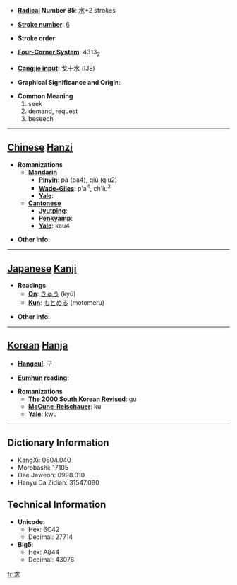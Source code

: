* '''[[Wiktionary:Chinese radical index| Radical]] Number 85''': [[Wiktionary:Chinese radical index 水|水]]+2 strokes

* '''[[Wiktionary:Chinese total strokes index|Stroke number]]''': [[Wiktionary:Chinese total strokes index 6|6]]

* '''Stroke order''': 

* '''[[Wiktionary:Chinese four corner index|Four-Corner System]]''': 4313<sub>2</sub>

* '''[[Wiktionary:Chinese Cangjie index|Cangjie input]]''': 戈十水 (IJE)

* '''Graphical Significance and Origin''': 

* '''Common Meaning'''
*#seek
*# demand, request
*# beseech


----

== [[Chinese]] [[Hanzi]] ==

* '''Romanizations'''
** '''[[Mandarin]]'''
*** '''[[Pinyin]]''': pà (pa4), qiú (qiu2)
*** '''[[Wade-Giles]]''': p'a<sup>4</sup>, ch'iu<sup>2</sup>
*** '''[[Yale]]''': 
** '''[[Cantonese]]'''
*** '''[[Jyutping]]''':
*** '''[[Penkyamp]]''': 
*** '''[[Yale]]''': kau4

* '''Other info''': 

----

== [[Japanese]] [[Kanji]] ==

* '''Readings'''
** '''[[On]]''': [[きゅう]] (kyū)
** '''[[Kun]]''': [[もとめる]] (motomeru)

* '''Other info''':  

----

== [[Korean]] [[Hanja]] ==

* '''[[Hangeul]]''': 구

* '''[[Eumhun]] reading''': 

* '''Romanizations'''
** '''[[The 2000 South Korean Revised Romanization|The 2000 South Korean Revised]]''': gu
** '''[[McCune-Reischauer]]''': ku
** '''[[Yale]]''': kwu

----

== Dictionary Information ==

* KangXi: 0604.040
* Morobashi: 17105
* Dae Jaweon: 0998.010
* Hanyu Da Zidian: 31547.080

== Technical Information ==

* '''Unicode''':
** Hex: 6C42
** Decimal: 27714
* '''Big5''':
** Hex: A844
** Decimal: 43076

[[fr:求]]